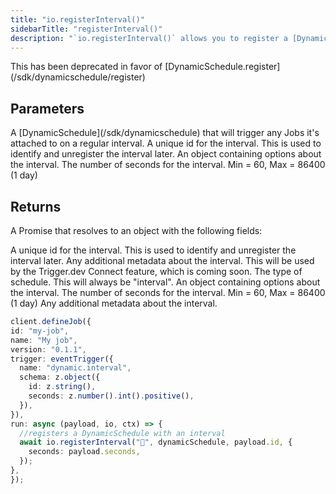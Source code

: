 ```yaml
---
title: "io.registerInterval()"
sidebarTitle: "registerInterval()"
description: "`io.registerInterval()` allows you to register a [DynamicSchedule](/sdk/dynamicschedule) that will trigger any jobs it's attached to on a regular interval."
---
```


<Warning>
  This has been deprecated in favor of [DynamicSchedule.register](/sdk/dynamicschedule/register)
</Warning>

## Parameters

<Snippet file="stable-key-param.mdx" />
<ResponseField name="dynamicSchedule" type="DynamicSchedule" required>
  A [DynamicSchedule](/sdk/dynamicschedule) that will trigger any Jobs it's
  attached to on a regular interval.
</ResponseField>
<ResponseField name="id" type="string" required>
  A unique id for the interval. This is used to identify and unregister the interval later.
</ResponseField>
<ResponseField name="options" type="object" required>
  An object containing options about the interval.

<Expandable title="options" defaultOpen>
  <ResponseField name="seconds" type="number" required>
    The number of seconds for the interval. Min = 60, Max = 86400 (1 day)
  </ResponseField>
</Expandable>

</ResponseField>

## Returns

A Promise that resolves to an object with the following fields:

<ResponseField name="id" type="string" required>
  A unique id for the interval. This is used to identify and unregister the interval later.
</ResponseField>
<ResponseField name="metadata" type="any" required>
  Any additional metadata about the interval.
</ResponseField>
<ResponseField name="accountId" type="string" required>
  This will be used by the Trigger.dev Connect feature, which is coming soon.
</ResponseField>
<ResponseField name="schedule" type="object" required>
  <Expandable title="properties" defaultOpen>
    <ResponseField name="type" type="string" required>
      The type of schedule. This will always be "interval".
    </ResponseField>
    <ResponseField name="options" type="object" required>
      An object containing options about the interval.
      <Expandable title="options" defaultOpen>
        <ResponseField name="seconds" type="number" required>
          The number of seconds for the interval. Min = 60, Max = 86400 (1 day)
        </ResponseField>
      </Expandable>
    </ResponseField>
    <ResponseField name="metadata" type="any" required>
      Any additional metadata about the interval.
    </ResponseField>
  </Expandable>
</ResponseField>

<RequestExample>
  
  ```typescript
client.defineJob({
  id: "my-job",
  name: "My job",
  version: "0.1.1",
  trigger: eventTrigger({
    name: "dynamic.interval",
    schema: z.object({
      id: z.string(),
      seconds: z.number().int().positive(),
    }),
  }),
  run: async (payload, io, ctx) => {
    //registers a DynamicSchedule with an interval 
    await io.registerInterval("📆", dynamicSchedule, payload.id, {
      seconds: payload.seconds,
    });
},
});
```

</RequestExample>
